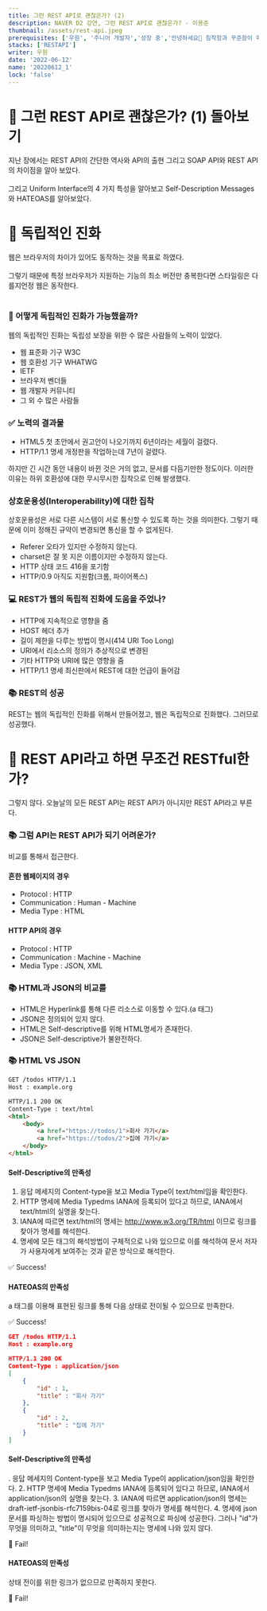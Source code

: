 ```yaml
---
title: 그런 REST API로 괜찮은가? (2)
description: NAVER D2 강연, 그런 REST API로 괜찮은가? - 이용준
thumbnail: /assets/rest-api.jpeg
prerequisites: ['우원', '주니어 개발자','성장 중','안녕하세요👏 침착함과 꾸준함이 매력인 주니어 개발자 우원입니다.']
stacks: ['RESTAPI']
writer: 우원
date: '2022-06-12'
name: '20220612_1' 
lock: 'false'
---
```



# 🧐 그런 REST API로 괜찮은가? (1) 돌아보기

지난 장에서는 REST API의 간단한 역사와 API의 출현 그리고 SOAP API와 REST API의 차이점을 알아 보았다.<br></br>
그리고 Uniform Interface의 4 가지 특성을 알아보고 Self-Description Messages와 HATEOAS를 알아보았다.

# 🧐 독립적인 진화
웹은 브라우저의 차이가 있어도 동작하는 것을 목표로 하였다. <br></br>
그렇기 때문에 특정 브라우저가 지원하는 기능의 최소 버전만 충복한다면 스타일링은 다를지언정 웹은 동작한다.<br></br>

### 🧐 어떻게 독립적인 진화가 가능했을까?
웹의 독립적인 진화는 독립성 보장을 위한 수 많은 사람들의 노력이 있었다.
- 웹 표준화 기구 W3C
- 웹 호환성 기구 WHATWG
- IETF
- 브라우저 벤더들
- 웹 개발자 커뮤니티
- 그 외 수 많은 사람들

###  ✅ 노력의 결과물
- HTML5 첫 초안에서 권고안이 나오기까지 6년이라는 세월이 걸렸다.
- HTTP/1.1 명세 개정판을 작업하는데 7년이 걸렸다.

하지만 긴 시간 동안 내용이 바뀐 것은 거의 없고, 문서를 다듬기만한 정도이다.
이러한 이유는 하위 호환성에 대한 무시무시한 집착으로 인해 발생했다.

### 상호운용성(Interoperability)에 대한 집착
상호운용성은 서로 다른 시스템이 서로 통신할 수 있도록 하는 것을 의미한다.
그렇기 때문에 이미 정해진 규약이 변경되면 통신을 할 수 없게된다.
- Referer 오타가 있지만 수정하지 않는다.
- charset은 잘 못 지은 이름이지만 수정하지 않는다.
- HTTP 상태 코드 416을 포기함
- HTTP/0.9 아직도 지원함(크롬, 파이어폭스)

### 💻 REST가 웹의 독립적 진화에 도움을 주었나?
- HTTP에 지속적으로 영향을 줌
- HOST 헤더 추가
- 길이 제한을 다루는 방법이 명시(414 URI Too Long)
- URI에서 리소스의 정의가 추상적으로 변경된
- 기타 HTTP와 URI에 많은 영향을 줌
- HTTP/1.1 명세 최신판에서 REST에 대한 언급이 들어감

### 📚 REST의 성공
REST는 웹의 독립적인 진화를 위해서 만들어졌고, 웹은 독립적으로 진화했다.
그러므로 성공했다.

# 📌 REST API라고 하면 무조건 RESTful한가?
그렇지 않다. 오늘날의 모든 REST API는 REST API가 아니지만 REST API라고 부른다.

### 📚 그럼 API는 REST API가 되기 어려운가?
비교를 통해서 접근한다.

#### 흔한 웹페이지의 경우
- Protocol : HTTP
- Communication : Human - Machine
- Media Type : HTML

#### HTTP API의 경우
- Protocol : HTTP
- Communication : Machine - Machine
- Media Type : JSON, XML

### 📚 HTML과 JSON의 비교를
- HTML은 Hyperlink를 통해 다른 리소스로 이동할 수 있다.(a 태그)
- JSON은 정의되어 있지 않다.
- HTML은 Self-descriptive를 위해 HTML명세가 존재한다.
- JSON은 Self-descriptive가 불완전하다.

### 📚 HTML VS JSON

```html
GET /todos HTTP/1.1
Host : example.org

HTTP/1.1 200 OK
Content-Type : text/html
<html>
    <body>
        <a href="https://todos/1">회사 가기</a>
        <a href="https://todos/2">집에 가기</a>
    </body>
</html>
```

#### Self-Descriptive의 만족성

1. 응답 메세지의 Content-type을 보고 Media Type이 text/html임을 확인한다.
2. HTTP 명세에 Media Typedms IANA에 등록되어 있다고 하므로, IANA에서 text/html의 실명을 찾는다.
3. IANA에 따르면 text/html의 명세는 http://www.w3.org/TR/html 이므로 링크를 찾아가 명세를 해석한다.
4. 명세에 모든 태그의 해석방법이 구체적으로 나와 있으므로 이를 해석하여 문서 저자가 사용자에게 보여주는 것과 같은 방식으로 해석한다.

✅ Success!

#### HATEOAS의 만족성
a 태그를 이용해 표현된 링크를 통해 다음 상태로 전이될 수 있으므로 만족한다.

✅ Success!

```json
GET /todos HTTP/1.1
Host : example.org

HTTP/1.1 200 OK
Content-Type : application/json
[
    {
        "id" : 1,
        "title" : "회사 가기"
    },
    {
        "id" : 2,
        "title" : "집에 가기"
    }
]
```

#### Self-Descriptive의 만족성
. 응답 메세지의 Content-type을 보고 Media Type이 application/json임을 확인한다.
2. HTTP 명세에 Media Typedms IANA에 등록되어 있다고 하므로, IANA에서 application/json의 실명을 찾는다.
3. IANA에 따르면 application/json의 명세는 draft-ietf-jsonbis-rfc7159bis-04로 링크를 찾아가 명세를 해석한다.
4. 명세에 json 문서를 파싱하는 방법이 명시되어 있으므로 성공적으로 파싱에 성공한다. 그러나 "id"가 무엇을 의미하고, "title"이 무엇을 의미하는지는 명세에 나와 있지 않다.

🚨 Fail!


#### HATEOAS의 만족성
상태 전이를 위한 링크가 없으므로 만족하지 못한다.

🚨 Fail!

